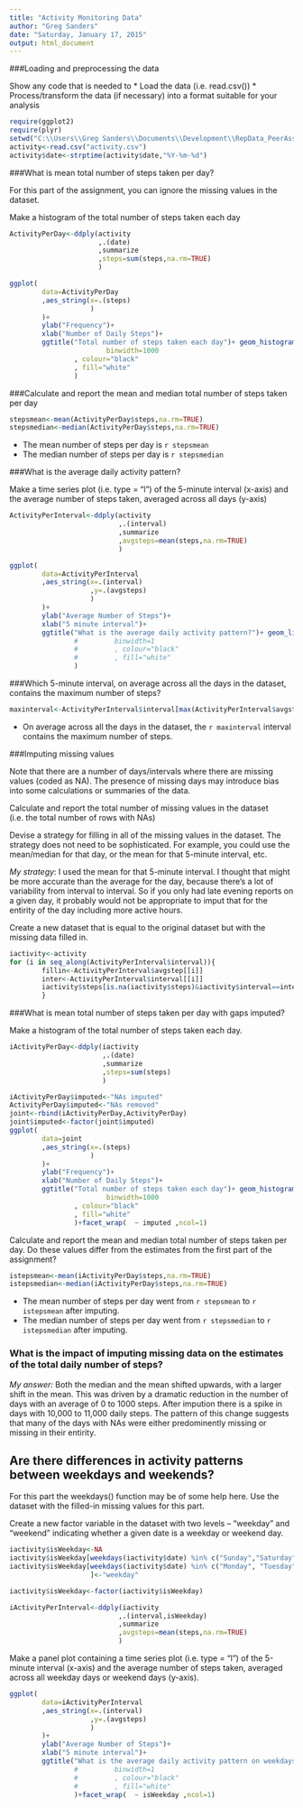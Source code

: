 ```yaml
---
title: "Activity Monitoring Data"
author: "Greg Sanders"
date: "Saturday, January 17, 2015"
output: html_document
---
```

###Loading and preprocessing the data

Show any code that is needed to 
* Load the data (i.e. read.csv())
* Process/transform the data (if necessary) into a format suitable for your analysis


```r
require(ggplot2)
require(plyr)
setwd("C:\\Users\\Greg Sanders\\Documents\\Development\\RepData_PeerAssessment1")
activity<-read.csv("activity.csv")
activity$date<-strptime(activity$date,"%Y-%m-%d")
```

###What is mean total number of steps taken per day?

For this part of the assignment, you can ignore the missing values in the dataset.

Make a histogram of the total number of steps taken each day

```r
ActivityPerDay<-ddply(activity
                      ,.(date)
                      ,summarize
                      ,steps=sum(steps,na.rm=TRUE)
                      )

ggplot(
        data=ActivityPerDay
        ,aes_string(x=.(steps)
                    )
        )+
        ylab("Frequency")+
        xlab("Number of Daily Steps")+
        ggtitle("Total number of steps taken each day")+ geom_histogram(
                        binwidth=1000
                , colour="black"
                , fill="white"
                )

```

###Calculate and report the mean and median total number of steps taken per day


```r
stepsmean<-mean(ActivityPerDay$steps,na.rm=TRUE)
stepsmedian<-median(ActivityPerDay$steps,na.rm=TRUE)


```
* The mean number of steps per day is `r stepsmean`
* The median number of steps per day is `r stepsmedian`


###What is the average daily activity pattern?

Make a time series plot (i.e. type = "l") of the 5-minute interval (x-axis) and the average number of steps taken, averaged across all days (y-axis)

```r
ActivityPerInterval<-ddply(activity
                           ,.(interval)
                           ,summarize
                           ,avgsteps=mean(steps,na.rm=TRUE)
                           )

ggplot(
        data=ActivityPerInterval
        ,aes_string(x=.(interval)
                    ,y=.(avgsteps)
                    )
        )+
        ylab("Average Number of Steps")+
        xlab("5 minute interval")+
        ggtitle("What is the average daily activity pattern?")+ geom_line(
                #         binwidth=1
                #         , colour="black"
                #         , fill="white"
                )

```


###Which 5-minute interval, on average across all the days in the dataset, contains the maximum number of steps?
```r
maxinterval<-ActivityPerInterval$interval[max(ActivityPerInterval$avgsteps)==ActivityPerInterval$avgsteps]

```
* On average across all the days in the dataset, the `r maxinterval` interval contains the maximum number of steps.

###Imputing missing values

Note that there are a number of days/intervals where there are missing values (coded as NA). The presence of missing days may introduce bias into some calculations or summaries of the data.

Calculate and report the total number of missing values in the dataset (i.e. the total number of rows with NAs)

Devise a strategy for filling in all of the missing values in the dataset. The strategy does not need to be sophisticated. For example, you could use the mean/median for that day, or the mean for that 5-minute interval, etc.

*My strategy*: I used the mean for that 5-minute interval. I thought that might be more accurate than the average for the day, because there's a lot of variability from interval to interval. So if you only had late evening reports on a given day, it probably would not be appropriate to imput that for the entirity of the day including more active hours.

Create a new dataset that is equal to the original dataset but with the missing data filled in.

```r
iactivity<-activity
for (i in seq_along(ActivityPerInterval$interval)){
        fillin<-ActivityPerInterval$avgstep[[i]]
        inter<-ActivityPerInterval$interval[[i]]
        iactivity$steps[is.na(iactivity$steps)&iactivity$interval==inter]<-fillin
        }

```

###What is mean total number of steps taken per day with gaps imputed?

Make a histogram of the total number of steps taken each day. 

```r
iActivityPerDay<-ddply(iactivity
                       ,.(date)
                       ,summarize
                       ,steps=sum(steps)
                       )

iActivityPerDay$imputed<-"NAs imputed"
ActivityPerDay$imputed<-"NAs removed"
joint<-rbind(iActivityPerDay,ActivityPerDay)
joint$imputed<-factor(joint$imputed)
ggplot(
        data=joint
        ,aes_string(x=.(steps)
                    )
        )+
        ylab("Frequency")+
        xlab("Number of Daily Steps")+
        ggtitle("Total number of steps taken each day")+ geom_histogram(
                        binwidth=1000
                , colour="black"
                , fill="white"
                )+facet_wrap(  ~ imputed ,ncol=1)

```

Calculate and report the mean and median total number of steps taken per day. Do these values differ from the estimates from the first part of the assignment? 

```r
istepsmean<-mean(iActivityPerDay$steps,na.rm=TRUE)
istepsmedian<-median(iActivityPerDay$steps,na.rm=TRUE)


```

* The mean number of steps per day went from `r stepsmean` to `r istepsmean` after imputing.
* The median number of steps per day went from `r stepsmedian` to `r istepsmedian` after imputing.


### What is the impact of imputing missing data on the estimates of the total daily number of steps?

*My answer:* Both the median and the mean shifted upwards, with a larger shift in the mean. This was driven by a dramatic reduction in the number of days with an average of 0 to 1000 steps. After impution there is a spike in days with 10,000 to 11,000 daily steps. The pattern of this change suggests that many of the days with NAs were either predominently missing or missing in their entirity. 

## Are there differences in activity patterns between weekdays and weekends?

For this part the weekdays() function may be of some help here. Use the dataset with the filled-in missing values for this part.

Create a new factor variable in the dataset with two levels -- "weekday" and "weekend" indicating whether a given date is a weekday or weekend day.


```r
iactivity$isWeekday<-NA
iactivity$isWeekday[weekdays(iactivity$date) %in% c("Sunday","Saturday")] <-"weekend"
iactivity$isWeekday[weekdays(iactivity$date) %in% c("Monday", "Tuesday","Wednesday","Thursday","Friday")
                    ]<-"weekday"

iactivity$isWeekday<-factor(iactivity$isWeekday)

iActivityPerInterval<-ddply(iactivity
                           ,.(interval,isWeekday)
                           ,summarize
                           ,avgsteps=mean(steps,na.rm=TRUE)
                           )
```


Make a panel plot containing a time series plot (i.e. type = "l") of the 5-minute interval (x-axis) and the average number of steps taken, averaged across all weekday days or weekend days (y-axis). 

```r
ggplot(
        data=iActivityPerInterval
        ,aes_string(x=.(interval)
                    ,y=.(avgsteps)
                    )
        )+
        ylab("Average Number of Steps")+
        xlab("5 minute interval")+
        ggtitle("What is the average daily activity pattern on weekdays vs. weekends?")+ geom_line(
                #         binwidth=1
                #         , colour="black"
                #         , fill="white"
                )+facet_wrap(  ~ isWeekday ,ncol=1)

```



